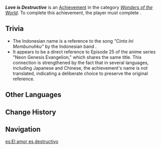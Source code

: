 {{Achievement Infobox
|id           = 84313
|order id     = 5092
|category     = Wonders of the World
|description  = Navia survives her encounter with Primordial Seawater
|requirements = Complete [[Meeting Is Also Parting]]
|primogems    = 5
|tracking     = 
|topic        = 
|type         = Quest
|quest        = 
|hidden       = 1
}}
'''''Love is Destructive''''' is an [[Achievement]] in the category ''[[Wonders of the World]]''. To complete this achievement, the player must complete {{Quest|Meeting Is Also Parting}}.

==Trivia==
* The Indonesian name is a reference to the song ''"Cinta Ini Membunuhku"'' by the Indonesian band {{w|id:d'Masiv|d'Masiv}}.
* It appears to be a direct reference to Episode 25 of the anime series "Neon Genesis Evangelion," which shares the same title. This connection is strengthened by the fact that in several languages, including Japanese and Chinese, the achievement's name is not translated, indicating a deliberate choice to preserve the original reference.

==Other Languages==
{{Other Languages|default_hidden=1
|en      = Love is Destructive
|zhs     = Love is Destructive
|zht     = Love is Destructive
|ja      = Love is Destructive
|ko      = Love is Destructive
|es      = El amor es destructivo
|fr      = «&nbsp;Love is Destructive&nbsp;»
|ru      = Love is Destructive
|th      = Love is Destructive
|vi      = Tình Yêu Là Sự Hủy Diệt
|de      = Love is Destructive
|id      = Cinta ini Membunuhku
|pt      = Love is Destructive
|tr      = Aşk Yıkıcıdır
|it      = L'amore distrugge
}}

==Change History==
{{Change History|4.2}}

==Navigation==
{{Achievement Navbox}}

[[es:El amor es destructivo]]